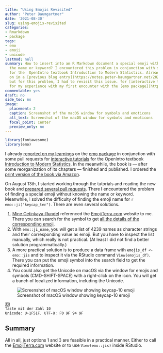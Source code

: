```yaml
---
title: "Using Emojis Revisited"
author: "Peter Baumgartner"
date: '2021-08-30'
slug: using-emojis-revisited
categories:
- Rmarkdown
- package
tags:
- emo
- emoji
- unicode
lastmod: null
summary: How to insert into an R Markdown document a special emoji without knowing
  the name or keyword? I encountered this problem in conjunction with some pull requests
  for the  OpenIntro textbook Introduction to Modern Statistics. Already I reported
  on in a [previous blog entry](https://notes.peter-baumgartner.net/2021/04/19/using-emojis-in-r-and-rmarkdown/),
  but for this problem, I had to revisit this issue. for [interactive tutorials](https://github.com/OpenIntroStat/ims-tutorials)
  for my experience with my first encounter with the [emo package](https://github.com/hadley/emo).
commentable: yes
draft: no
side_toc: no
image:
  placement: 2
  caption: Screenshot of the macOS window for symbols and emoticons
  alt_text: Screenshot of the macOS window for symbols and emoticons
  focal_point: Center
  preview_only: no
---
```


```r
library(fontawesome)
library(emo)
```

I already [reported on my learnings](https://notes.peter-baumgartner.net/2021/04/19/using-emojis-in-r-and-rmarkdown/) on the [emo package](https://github.com/hadley/emo) in conjunction with some pull requests for [interactive tutorials](https://github.com/OpenIntroStat/ims-tutorials) for the OpenIntro textbook [Introduction to Modern Statistics](https://openintro-ims.netlify.app/index.html). In the meanwhile, the book is --- after some reorganization of its chapters --- finished and published. I ordered the [print version of the book via Amazon](https://smile.amazon.de/Introduction-Modern-Statistics-Mine-%C3%87etinkaya-Rundel/dp/1943450145/).

On August 13th, I started working through the tutorials and reading the new book and [prepared several pull requests](https://github.com/OpenIntroStat/ims-tutorials/pulls?q=is%3Apr+author%3Apetzi53+). There I encountered the problem of finding a special emoji without knowing the name or keyword. Meanwhile, I solved the difficulty of finding the emoji name for `r emo::ji("keycap_ten")`. There are even several solutions.

1.  [Mine Cetinkaya-Rundel](https://github.com/mine-cetinkaya-rundel "GitHub account of Mine Cetinkaya-Rundel") referenced the [EmojiTerra.com](emojiterra.com) website to me. There you can search for the symbol to get [all the details of the corresponding emoji](https://emojiterra.com/keycap-10/ "Emoji Keycap-10 page on EmojiTerra").
2.  With `emo::ji_name`, you will get a list of 4239 names as character strings and their corresponding value as emoji. But you have to inspect the list manually, which really is not practical. (At least I did not find a better solution programmatically.)
3.  A more practical solution is to produce a data frame with `emojis_df <- emo::jis` and to inspect it via the RStudio command `View(emojis_df)`. There you can put the emoji symbol into the search field to get the required information.
4.  You could also get the Unicode on macOS via the window for emojis and symbols (CMD-SHIFT-SPACE) with a right-click on the icon. You will get a bunch of localized information, including the Unicode.

![Screenshot of macOS window showing keycap-10 emoji](images/macOs-emoji-window-min.png)

``` .html
🔟
Taste mit der Zahl 10
Unicode: U+1F51F, UTF-8: F0 9F 94 9F
```

## Summary

All in all, just options 1 and 3 are feasible in a practical manner. Either to call the [EmojiTerra.com](emojiterra.com) website or to use `View(emo::jis)` inside RStudio.
